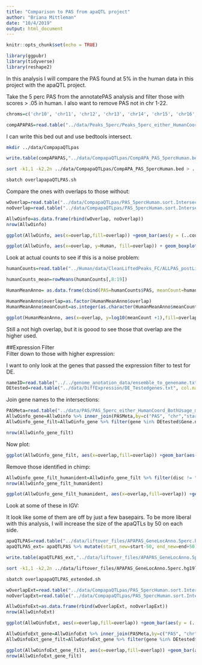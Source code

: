 ```yaml
---
title: "Comparison to PAS from apaQTL project"
author: "Briana Mittleman"
date: "10/4/2019"
output: html_document
---
```


```r
knitr::opts_chunk$set(echo = TRUE)
```


```r
library(ggpubr)
library(tidyverse)
library(reshape2)
```

In this analysis I will compare the PAS found at 5% in the human data in this project with the apaQTL project.  

Take the 5 perc PAS from the annotatePAS analysis and filter those with scores > .05 in human. I also want to remove PAS not in chr 1-22.  


```r
chroms=c('chr10', 'chr11', 'chr12', 'chr13', 'chr14', 'chr15', 'chr16', 'chr17', 'chr18', 'chr19', 'chr1', 'chr2', 'chr20', 'chr21', 'chr22', 'chr3', 'chr4', 'chr5', 'chr6', 'chr7','chr8', 'chr9')

compAPAPAS=read.table("../data/Peaks_5perc/Peaks_5perc_either_HumanCoordHummanUsage.bed", header =   T, stringsAsFactors = F)  %>%  filter(Human>=0.05, chr %in% chroms) 

```


I can write this bed out and use bedtools intersect. 

```bash
mkdir ../data/CompapaQTLpas
```


```r
write.table(compAPAPAS,"../data/CompapaQTLpas/CompAPA_PAS_5percHuman.bed", col.names = F, row.names = F, quote = F, sep="\t")
```

```bash
sort -k1,1 -k2,2n ../data/CompapaQTLpas/CompAPA_PAS_5percHuman.bed > ../data/CompapaQTLpas/CompAPA_PAS_5percHuman.sort.bed

sbatch overlapapaQTLPAS.sh
```


Compare the ones with overlaps to those without:

```r
wOverlap=read.table("../data/CompapaQTLpas/PAS_5percHuman.sort.Intersect.bed", col.names = colnames(compAPAPAS)) %>% mutate(overlap="yes")
noOverlap=read.table("../data/CompapaQTLpas/PAS_5percHuman.sort.Intersect.NoOverlap.bed", col.names = colnames(compAPAPAS)) %>% mutate(overlap="no")

AllwOinfo=as.data.frame(rbind(wOverlap, noOverlap))
nrow(AllwOinfo)
```


```r
ggplot(AllwOinfo, aes(x=overlap,fill=overlap)) +geom_bar(aes(y = (..count..)/sum(..count..)))+ scale_fill_brewer(palette = "Dark2")
```

```r
ggplot(AllwOinfo, aes(x=overlap, y=Human, fill=overlap)) + geom_boxplot() + scale_fill_brewer(palette = "Dark2") + stat_compare_means(method="t.test")
```


Look at actual counts to see if this is a noise problem:



```r
humanCounts=read.table("../Human/data/CleanLiftedPeaks_FC/ALLPAS_postLift_LocParsed_Human_fixed.fc",header = T, stringsAsFactors = F) %>% dplyr::select(-Chr, -Start,-End, -Strand, -Length)  %>% tidyr::separate(Geneid, sep = ":", into = c("disc", "PAS", "chr", "start", "end", "strand", "gene"))

humanCounts_mean=rowMeans(humanCounts[,8:19])

HumanMeanAnno= as.data.frame(cbind(PAS=humanCounts$PAS, meanCount=humanCounts_mean)) %>% inner_join(AllwOinfo, by= "PAS")

HumanMeanAnno$overlap=as.factor(HumanMeanAnno$overlap)
HumanMeanAnno$meanCount=as.integer(as.character(HumanMeanAnno$meanCount))
```

```r
ggplot(HumanMeanAnno, aes(x=overlap, y=log10(meanCount +1),fill=overlap)) + geom_boxplot() + scale_fill_brewer(palette = "Dark2")+ stat_compare_means(method="t.test") + labs(title="HC PAS counts by overlap with apaQTL PAS")
```

Still a not high overlap, but it is goood to see those that overlap are the higher used.  

##Expression Filter  
Filter down to those with higher expression: 

I want to only look at the genes that passed the expression filter to test for DE.  

```r
nameID=read.table("../../genome_anotation_data/ensemble_to_genename.txt",sep="\t", header = T, stringsAsFactors = F) %>% dplyr::select(Gene_stable_ID,Gene.name)
DEtested=read.table("../data/DiffExpression/DE_Testedgenes.txt", col.names = c("Gene_stable_ID"), stringsAsFactors = F) %>% inner_join(nameID, by="Gene_stable_ID")
```

Join gene names to the intersections:
```r
PASMeta=read.table("../data/PAS/PAS_5perc_either_HumanCoord_BothUsage_meta.txt",header = T,stringsAsFactors = F) %>% dplyr::select(PAS, gene, chr, start,end,disc)
AllwOinfo_gene=AllwOinfo %>% inner_join(PASMeta,by=c("PAS", "chr","start", "end"))
AllwOinfo_gene_filt=AllwOinfo_gene %>% filter(gene %in% DEtested$Gene.name )

nrow(AllwOinfo_gene_filt)
```

Now plot:  

```r
ggplot(AllwOinfo_gene_filt, aes(x=overlap,fill=overlap)) +geom_bar(aes(y = (..count..)/sum(..count..)))+ scale_fill_brewer(palette = "Dark2") + labs(title="Overlap with apaQTL PAS after filtering low expressed genes", y="percentage")

```

Remove those identified in chimp:

```r
AllwOinfo_gene_filt_humanident=AllwOinfo_gene_filt %>% filter(disc != "Chimp")
nrow(AllwOinfo_gene_filt_humanident)

ggplot(AllwOinfo_gene_filt_humanident, aes(x=overlap,fill=overlap)) +geom_bar(aes(y = (..count..)/sum(..count..)))+ scale_fill_brewer(palette = "Dark2") + labs(title="Overlap with apaQTL PAS after filtering low expressed genes\n and identified in chimp", y="percentage")
```


Look at some of these in IGV:  

It look like some of them are off by just a few basepairs. To be more liberal with this analysis, I will increase the size of the apaQTLs by 50 on each side. 

```r
apaQTLPAS=read.table("../data/liftover_files/APAPAS_GeneLocAnno.5perc.hg19lifted.sorted.bed",stringsAsFactors = F,col.names = c("chr","start", "end", "PAS", "score","strand")) 
apaQTLPAS_ext= apaQTLPAS %>% mutate(start_new=start-50, end_new=end+50) %>% dplyr::select(chr,start_new, end_new, PAS, score, strand)

write.table(apaQTLPAS_ext,"../data/liftover_files/APAPAS_GeneLocAnno.5perc.hg19lifted_extended.bed",col.names = F, row.names = F, quote = F, sep="\t")
```

```bash
sort -k1,1 -k2,2n ../data/liftover_files/APAPAS_GeneLocAnno.5perc.hg19lifted_extended.bed > ../data/liftover_files/APAPAS_GeneLocAnno.5perc.hg19lifted_extended.sort.bed

sbatch overlapapaQTLPAS_extended.sh
```


```r
wOverlapExt=read.table("../data/CompapaQTLpas/PAS_5percHuman.sort.Intersect_ext.bed", col.names = colnames(compAPAPAS)) %>% mutate(overlap="yes")
noOverlapExt=read.table("../data/CompapaQTLpas/PAS_5percHuman.sort.Intersect.NoOverlap_ext.bed", col.names = colnames(compAPAPAS)) %>% mutate(overlap="no")

AllwOinfoExt=as.data.frame(rbind(wOverlapExt, noOverlapExt))
nrow(AllwOinfoExt)
```

```r
ggplot(AllwOinfoExt, aes(x=overlap,fill=overlap)) +geom_bar(aes(y = (..count..)/sum(..count..)))+ scale_fill_brewer(palette = "Dark2")
```


```r
AllwOinfoExt_gene=AllwOinfoExt %>% inner_join(PASMeta,by=c("PAS", "chr","start", "end"))
AllwOinfoExt_gene_filt=AllwOinfoExt_gene %>% filter(gene %in% DEtested$Gene.name )

ggplot(AllwOinfoExt_gene_filt, aes(x=overlap,fill=overlap)) +geom_bar(aes(y = (..count..)/sum(..count..)))+ scale_fill_brewer(palette = "Dark2") + labs(title="Overlap with apaQTL PAS after filtering low expressed genes \n extended PAS", y="percentage")
nrow(AllwOinfoExt_gene_filt)
```

